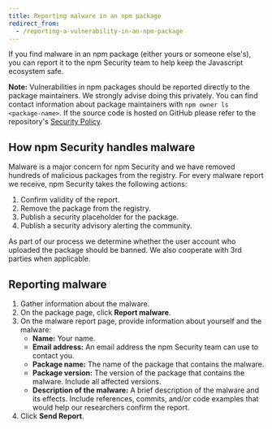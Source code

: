 ```yaml
---
title: Reporting malware in an npm package
redirect_from:
  - /reporting-a-vulnerability-in-an-npm-package
---
```


If you find malware in an npm package (either yours or someone else's), you can report it to the npm Security team to help keep the Javascript ecosystem safe.

<Note>

**Note:** Vulnerabilities in npm packages should be reported directly to the package maintainers. We strongly advise doing this privately. You can find contact information about package maintainers with `npm owner ls <package-name>`. If the source code is hosted on GitHub please refer to the repository's [Security Policy](https://docs.github.com/en/free-pro-team@latest/github/managing-security-vulnerabilities/adding-a-security-policy-to-your-repository#about-security-policies).

</Note>

## How npm Security handles malware

Malware is a major concern for npm Security and we have removed hundreds of malicious packages from the registry. For every malware report we receive, npm Security takes the following actions:
1. Confirm validity of the report.
2. Remove the package from the registry.
3. Publish a security placeholder for the package.
4. Publish a security advisory alerting the community.

As part of our process we determine whether the user account who uploaded the package should be banned. We also cooperate with 3rd parties when applicable.

## Reporting malware

1. Gather information about the malware.
2. On the package page, click **Report malware**.
3. On the malware report page, provide information about yourself and the malware:
   - **Name:** Your name.
   - **Email address:** An email address the npm Security team can use to contact you.
   - **Package name:** The name of the package that contains the malware.
   - **Package version:** The version of the package that contains the malware. Include all affected versions.
   - **Description of the malware:** A brief description of the malware and its effects. Include references, commits, and/or code examples that would help our researchers confirm the report.
4. Click **Send Report**.
